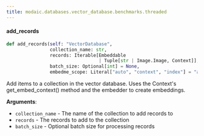 ```yaml
---
title: modaic.databases.vector_database.benchmarks.threaded
---
```


#### add\_records

```python
def add_records(self: "VectorDatabase",
                collection_name: str,
                records: Iterable[Embeddable
                                  | Tuple[str | Image.Image, Context]],
                batch_size: Optional[int] = None,
                embedme_scope: Literal["auto", "context", "index"] = "auto")
```

Add items to a collection in the vector database.
Uses the Context's get_embed_context() method and the embedder to create embeddings.

**Arguments**:

- `collection_name` - The name of the collection to add records to
- `records` - The records to add to the collection
- `batch_size` - Optional batch size for processing records
